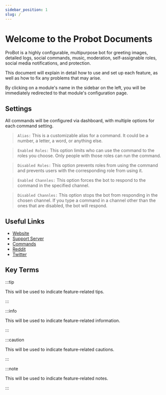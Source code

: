 ```yaml
---
sidebar_position: 1
slug: /
---
```


# Welcome to the Probot Documents

ProBot is a highly configurable, multipurpose bot for greeting images, detailed logs, social commands, music, moderation, self-assignable roles, social media notifications, and protection.

This document will explain in detail how to use and set up each feature, as well as how to fix any problems that may arise.

By clicking on a module's name in the sidebar on the left, you will be immediately redirected to that module's configuration page.

## Settings

All commands will be configured via dashboard, with multiple options for each command setting.

> `Alias:` This is a customizable alias for a command. It could be a number, a letter, a word, or anything else.

> `Enabled Roles:` This option limits who can use the command to the roles you choose. Only people with those roles can run the command.

> `Disabled Roles:` This option prevents roles from using the command and prevents users with the corresponding role from using it.

> `Enabled Channles:` This option forces the bot to respond to the command in the specified channel.

> `Disabled Channles:` This option stops the bot from responding in the chosen channel. If you type a command in a channel other than the ones that are disabled, the bot will respond.

## Useful Links

- [Website](https://probot.io/)
- [Support Server](https://discord.gg/probot)
- [Commands](https://probot.io/commands)
- [Reddit](https://www.reddit.com/r/probot)
- [Twitter](https://twitter.com/tryProBot)

## Key Terms

:::tip

This will be used to indicate feature-related tips.

:::

:::info

This will be used to indicate feature-related information.

:::

:::caution

This will be used to indicate feature-related cautions.

:::

:::note

This will be used to indicate feature-related notes.

:::
